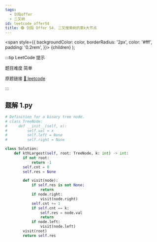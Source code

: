 ```yaml
---
tags:
  - 剑指offer
  - 二叉树
id: leetcode_offer54
title: 🟢 剑指 Offer 54. 二叉搜索树的第k大节点
---
```


  <span
    style={{
      backgroundColor: color,
      borderRadius: '2px',
      color: '#fff',
      padding: '0.2rem',
    }}>
    {children}
  </span>
);

:::tip LeetCode 提示

题目难度 <Highlight color="#00b8a3">简单</Highlight>

原题链接 [🔗 leetcode](https://leetcode-cn.com/problems/er-cha-sou-suo-shu-de-di-kda-jie-dian-lcof/)

:::



## 题解 1.py

```py
# Definition for a binary tree node.
# class TreeNode:
#     def __init__(self, x):
#         self.val = x
#         self.left = None
#         self.right = None

class Solution:
    def kthLargest(self, root: TreeNode, k: int) -> int:
        if not root:
            return -1
        self.cnt = 0
        self.res = None

        def visit(node):
            if self.res is not None:
                return
            if node.right:
                visit(node.right)
            self.cnt += 1
            if self.cnt == k:
                self.res = node.val
                return 
            if node.left:
                visit(node.left)
        visit(root)
        return self.res
```


